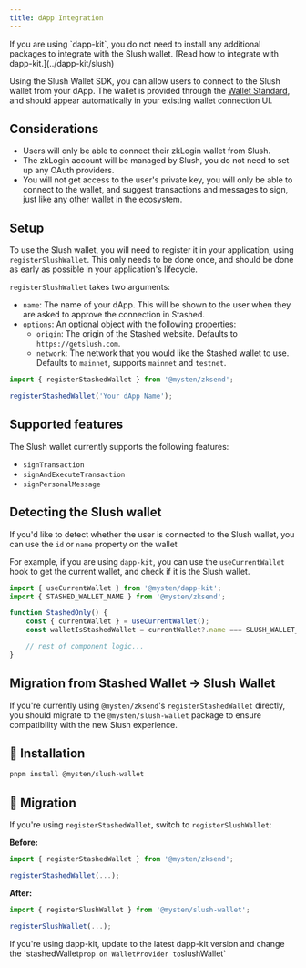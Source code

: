 ```yaml
---
title: dApp Integration
---
```


<Callout type="info">
	If you are using `dapp-kit`, you do not need to install any additional packages to integrate with
	the Slush wallet. [Read how to integrate with dapp-kit.](../dapp-kit/slush)
</Callout>

Using the Slush Wallet SDK, you can allow users to connect to the Slush wallet from your dApp. The
wallet is provided through the [Wallet Standard](https://docs.sui.io/standards/wallet-standard), and
should appear automatically in your existing wallet connection UI.

## Considerations

- Users will only be able to connect their zkLogin wallet from Slush.
- The zkLogin account will be managed by Slush, you do not need to set up any OAuth providers.
- You will not get access to the user's private key, you will only be able to connect to the wallet,
  and suggest transactions and messages to sign, just like any other wallet in the ecosystem.

## Setup

To use the Slush wallet, you will need to register it in your application, using
`registerSlushWallet`. This only needs to be done once, and should be done as early as possible in
your application's lifecycle.

`registerSlushWallet` takes two arguments:

- `name`: The name of your dApp. This will be shown to the user when they are asked to approve the
  connection in Stashed.
- `options`: An optional object with the following properties:
  - `origin`: The origin of the Stashed website. Defaults to `https://getslush.com`.
  - `network`: The network that you would like the Stashed wallet to use. Defaults to `mainnet`,
    supports `mainnet` and `testnet`.

```ts
import { registerStashedWallet } from '@mysten/zksend';

registerStashedWallet('Your dApp Name');
```

## Supported features

The Slush wallet currently supports the following features:

- `signTransaction`
- `signAndExecuteTransaction`
- `signPersonalMessage`

## Detecting the Slush wallet

If you'd like to detect whether the user is connected to the Slush wallet, you can use the `id` or
`name` property on the wallet

For example, if you are using `dapp-kit`, you can use the `useCurrentWallet` hook to get the current
wallet, and check if it is the Slush wallet.

```ts
import { useCurrentWallet } from '@mysten/dapp-kit';
import { STASHED_WALLET_NAME } from '@mysten/zksend';

function StashedOnly() {
	const { currentWallet } = useCurrentWallet();
	const walletIsStashedWallet = currentWallet?.name === SLUSH_WALLET_NAME;

	// rest of component logic...
}
```

## Migration from Stashed Wallet -> Slush Wallet

If you're currently using `@mysten/zksend`'s `registerStashedWallet` directly, you should migrate to
the `@mysten/slush-wallet` package to ensure compatibility with the new Slush experience.

## 🚀 Installation

```bash
pnpm install @mysten/slush-wallet
```

## 🔁 Migration

If you're using `registerStashedWallet`, switch to `registerSlushWallet`:

**Before:**

```ts
import { registerStashedWallet } from '@mysten/zksend';

registerStashedWallet(...);
```

**After:**

```ts
import { registerSlushWallet } from '@mysten/slush-wallet';

registerSlushWallet(...);
```

If you're using dapp-kit, update to the latest dapp-kit version and change the
'stashedWallet`prop on WalletProvider to`slushWallet`
